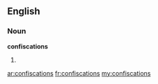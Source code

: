 ==English==

===Noun===
'''confiscations'''

# {{plural of|[[confiscation]]}}

[[ar:confiscations]]
[[fr:confiscations]]
[[my:confiscations]]